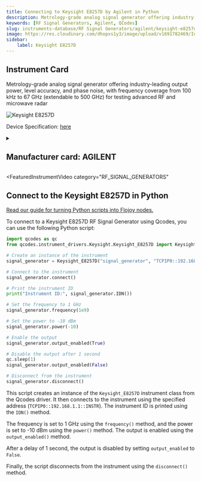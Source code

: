 ```yaml
---
title: Connecting to Keysight E8257D by Agilent in Python
description: Metrology-grade analog signal generator offering industry-leading output power, level accuracy, and phase noise, with frequency coverage from 100 kHz to 67 GHz (extendable to 500 GHz) for testing advanced RF and microwave radar
keywords: [RF Signal Generators, Agilent, QCodes] 
slug: instruments-database/RF Signal Generators/agilent/keysight-e8257d 
image: https://res.cloudinary.com/dhopxs1y3/image/upload/v1691782469/Instruments/RF%20Signal%20Generator/Keysight-E8257D/Keysight-E8257D.png
sidebar:
    label: Keysight E8257D 
---
```



## Instrument Card

Metrology-grade analog signal generator offering industry-leading output power, level accuracy, and phase noise, with frequency coverage from 100 kHz to 67 GHz (extendable to 500 GHz) for testing advanced RF and microwave radar

![Keysight E8257D](https://res.cloudinary.com/dhopxs1y3/image/upload/v1691782469/Instruments/RF%20Signal%20Generator/Keysight-E8257D/Keysight-E8257D.png)

Device Specification: [here](https://www.keysight.com/us/en/assets/7018-01211/data-sheets/5989-0698.pdf)

<details style={{ marginTop: "15px"}}>
<summary><h2 style={{display:'inline'}}>Manufacturer card: AGILENT</h2></summary>

![AGILENT](https://res.cloudinary.com/dhopxs1y3/image/upload/v1692126006/Instruments/Vendor%20Logos/Agilent.png)

Keysight Technologies, or Keysight, is an American company that manufactures electronics test and measurement equipment and software

- Headquarters: USA
- Yearly Revenue (millions, USD): 5420
- Vendor Website: [here](https://www.keysight.com/us/en/home.html)

</details>


<FeaturedInstrumentVideo
  category="RF_SIGNAL_GENERATORS"
></FeaturedInstrumentVideo>

## Connect to the Keysight E8257D in Python

[Read our guide for turning Python scripts into Flojoy nodes.](https://docs.flojoy.ai/contribution/blocks/custom-flojoy-block/)



<Tabs>
<TabItem value="Flojoy" label="Flojoy" className="flojoy-instrument-tabs">

<SectionsCard category="RF_SIGNAL_GENERATORS" manufacturer="Agilent"></SectionsCard>

</TabItem>
<TabItem value="QCodes" label="QCodes">

To connect to a Keysight E8257D RF Signal Generator using Qcodes, you can use the following Python script:

```python
import qcodes as qc
from qcodes.instrument_drivers.Keysight.Keysight_E8257D import Keysight_E8257D

# Create an instance of the instrument
signal_generator = Keysight_E8257D("signal_generator", "TCPIP0::192.168.1.1::INSTR")

# Connect to the instrument
signal_generator.connect()

# Print the instrument ID
print("Instrument ID:", signal_generator.IDN())

# Set the frequency to 1 GHz
signal_generator.frequency(1e9)

# Set the power to -10 dBm
signal_generator.power(-10)

# Enable the output
signal_generator.output_enabled(True)

# Disable the output after 1 second
qc.sleep(1)
signal_generator.output_enabled(False)

# Disconnect from the instrument
signal_generator.disconnect()
```

This script creates an instance of the `Keysight_E8257D` instrument class from the Qcodes driver. It then connects to the instrument using the specified address (`TCPIP0::192.168.1.1::INSTR`). The instrument ID is printed using the `IDN()` method.

The frequency is set to 1 GHz using the `frequency()` method, and the power is set to -10 dBm using the `power()` method. The output is enabled using the `output_enabled()` method.

After a delay of 1 second, the output is disabled by setting `output_enabled` to `False`.

Finally, the script disconnects from the instrument using the `disconnect()` method.

</TabItem>
</Tabs>